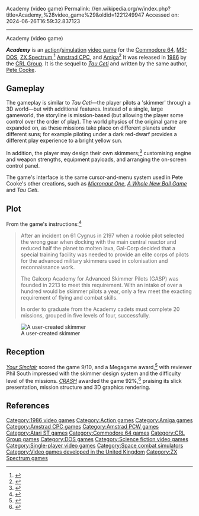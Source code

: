 Academy (video game)
Permalink: //en.wikipedia.org/w/index.php?title=Academy_%28video_game%29&oldid=1221249947
Accessed on: 2024-06-26T16:59:32.837123



------
Academy (video game)
{{more citations needed|date=October 2017}}

{{Infobox video game
| title     = Academy
| image     = Academy (video game) cover art.jpg
| caption   =
| developer = [[CRL Group]]
| publisher = [[CRL Group]]
| designer  = [[Pete Cooke]]
| series    = ''[[Tau Ceti (computer game)|Tau Ceti]]''
| engine    = 
| released  = [[1986 in video gaming|1986]]
| genre     = [[Action game|Action]], [[simulation]]
| modes     = [[Single-player video game|Single-player]]
| platforms = [[ZX Spectrum]], [[Amstrad CPC]], [[Amstrad PCW]], [[Amiga]], [[Atari ST]],  [[MS-DOS]]
| alt       =  
}}
'''''Academy''''' is an [[action game|action]]/[[simulation]] [[video game]] for the [[Commodore 64]], [[MS-DOS]], [[ZX Spectrum]],<ref>{{WoS_game|id=0005156|name=Academy}}</ref> [[Amstrad CPC]], and [[Amiga]]<ref>{{cite web|url=http://hol.abime.net/3183|title=HALL OF LIGHT|accessdate=2011-08-23|format=Web|archive-url=https://web.archive.org/web/20110901055946/http://hol.abime.net/3183|archive-date=2011-09-01|url-status=live}}</ref> It was released in [[1986 in video gaming|1986]] by the [[CRL Group]]. It is the sequel to ''[[Tau Ceti (video game)|Tau Ceti]]'' and written by the same author, [[Pete Cooke]].

==Gameplay==
The gameplay is similar to ''Tau Ceti''—the player pilots a 'skimmer' through a 3D world—but with additional features. Instead of a single, large gameworld, the storyline is mission-based (but allowing the player some control over the order of play). The world physics of the original game are expanded on, as these missions take place on different planets under different suns; for example piloting under a dark red-dwarf provides a different play experience to a bright yellow sun.

In addition, the player may design their own skimmers;<ref>{{Cite web|url=https://archive.org/details/crash-magazine-36/page/n179/mode/1up?view=theater|title = Crash Magazine Issue 36|date = January 1987}}</ref> customising engine and weapon strengths,  equipment payloads, and arranging the on-screen control panel.

The game's interface is the same cursor-and-menu system used in Pete Cooke's other creations, such as ''[[Micronaut One]]'', ''[[A Whole New Ball Game]]'' and ''Tau Ceti''.

==Plot==
From the game's instructions:<ref>{{cite web|url=ftp://ftp.worldofspectrum.org/pub/sinclair/games-info/a/Academy.txt |title=THE SPECTRUM GAMES DATABASE |accessdate=2010-06-16 |format=Text }}{{dead link|date=June 2017 |bot=InternetArchiveBot |fix-attempted=yes }}</ref>
<blockquote>After an incident on 61 Cygnus in 2197 when a rookie pilot selected the wrong gear when docking with the main central reactor and reduced half the planet to molten lava, Gal-Corp decided that a special training facility was needed to provide an elite corps of pilots for the advanced military skimmers used in colonisation and reconnaissance work.

The Galcorp Academy for Advanced Skimmer Pilots (GASP) was founded in 2213 to meet this requirement. With an intake of over a hundred would be skimmer pilots a year, only a few meet the exacting requirement of flying and combat skills.

In order to graduate from the Academy cadets must complete 20 missions, grouped in five levels of four, successfully.</blockquote>
[[Image:Academyifitmoves.png|right|thumb|A user-created skimmer]]

==Reception==
{{Video game reviews
| award1Pub = ''Your Sinclair''
| award1 = Megagame 
| award2Pub = ''Amstrad Action''
| award2 = Mastergame<ref>Game review, Amstrad June magazine, [[Future Publishing]], issue 19, April 1987</ref>
| award3Pub = ''Crash''
| award3 = Smash<ref>Game review, Crash magazine, [[Newsfield Publications]], issue 36, January 1987</ref>
}}
''[[Your Sinclair]]'' scored the game 9/10, and a Megagame award,<ref>{{cite web|url=http://www.ysrnry.co.uk/articles/academy.htm|title=Academy|format=Web|first=Phil|last=South|accessdate=2010-06-16|location=United Kingdom|url-status=dead|archiveurl=https://web.archive.org/web/20110515002136/http://www.ysrnry.co.uk/articles/academy.htm|archivedate=2011-05-15}}</ref> with reviewer Phil South impressed with the skimmer design system and the difficulty level of the missions. ''[[CRASH (magazine)|CRASH]]'' awarded the game 92%,<ref>{{cite web|url=http://www.crashonline.org.uk/36/academy.htm|title=CRASH 36 – Academy|format=Web|location=United Kingdom|accessdate=2010-06-16|archive-url=https://web.archive.org/web/20110514062926/http://www.crashonline.org.uk/36/academy.htm|archive-date=2011-05-14|url-status=live}}</ref> praising its slick presentation, mission structure and 3D graphics rendering.

==References==
{{reflist}}

{{CRL Group}}

[[Category:1986 video games]]
[[Category:Action games]]
[[Category:Amiga games]]
[[Category:Amstrad CPC games]]
[[Category:Amstrad PCW games]]
[[Category:Atari ST games]]
[[Category:Commodore 64 games]]
[[Category:CRL Group games]]
[[Category:DOS games]]
[[Category:Science fiction video games]]
[[Category:Single-player video games]]
[[Category:Space combat simulators]]
[[Category:Video games developed in the United Kingdom]]
[[Category:ZX Spectrum games]]